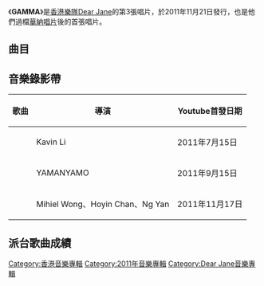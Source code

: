 {{Album infobox | <!-- See Wikipedia:WikiProject_Albums -->
|  Name        = GAMMA
|  Type        = [[錄音室專輯|錄音室專輯]]
|  Artist      = [[Dear_Jane|Dear Jane]]
|  Cover       = Dear Jane Gamma.jpg
|  Released    = 2011年11月21日
|  Recorded    = 2011年
|  Genre       = [[粵語流行音樂|粵語流行音樂]]
|  Length      = 21:27
|  Label       = [[華納唱片_(香港)|華納唱片]]
|  Producer    = 
|  Last album  = [[XOXO|XOXO]]<br>（2009年）
|  This album  = '''GAMMA'''<br>（2011年）
|  Next album  = [[Yellow_Fever_(迷你專輯)|Yellow Fever]]<br>（2012年）
}}

《'''GAMMA'''》是[[香港|香港]][[樂隊|樂隊]][[Dear_Jane|Dear Jane]]的第3張唱片，於2011年11月21日發行，也是他們過檔[[華納唱片_(香港)|華納唱片]]後的首張唱片。

==曲目==
{{Tracklist
| collapsed = 
| headline = 
| font_size = 
| total_length = 21:27
| extra_column = 

| title1 = 鎖
| music1 = [[翁厚樑|Howie]]<br>[[黃天翱|Tim]]
| lyrics1 = [[周耀輝|周耀輝]]
| arranger1 = [[Dear_Jane|Dear Jane]]
| producer1 = Dear Jane
| longnote1 = 
| length1 = 5:44

| title2 = 逼
| music2 = Howie
| lyrics2 = 周耀輝
| arranger2 = Dear Jane
| producer2 = Dear Jane
| longnote2 = 
| length2 = 3:59

| title3 = Love is the Way
| music3 = Howie
| lyrics3 = 周耀輝
| arranger3 = Dear Jane
| producer3 = Dear Jane<br>[[Edward_Chan|Edward Chan]]
| longnote3 = 
| length3 = 4:08

| title4 = 慣
| music4 = Howie
| lyrics4 = Howie
| arranger4 = Dear Jane<br>Edward Chan
| producer4 = Dear Jane<br>Edward Chan
| longnote4 = 
| length4 = 3:37

| title5 = Rising Star
| music5 = Howie
| lyrics5 = 周耀輝
| arranger5 = Dear Jane
| producer5 = Dear Jane
| longnote5 = [[香港賽馬會|香港賽馬會]]「Rising Star 2011」活動主題曲
| length5 = 3:57
}}

== 音樂錄影帶 ==
{| class="wikitable"
! 歌曲 !! 導演 !! Youtube首發日期
|-
|{{youtube|aQML43T_xgg|Rising Star}}||Kavin Li||2011年7月15日
|-
|{{youtube|sdVyWg8Jmk0|慣}}||YAMANYAMO||2011年9月15日
|-
|{{youtube|q_TVyOYfmi0|逼}}||Mihiel Wong、Hoyin Chan、Ng Yan||2011年11月17日
|}

== 派台歌曲成績 ==

[[Category:香港音樂專輯|Category:香港音樂專輯]]
[[Category:2011年音樂專輯|Category:2011年音樂專輯]]
[[Category:Dear_Jane音樂專輯|Category:Dear Jane音樂專輯]]